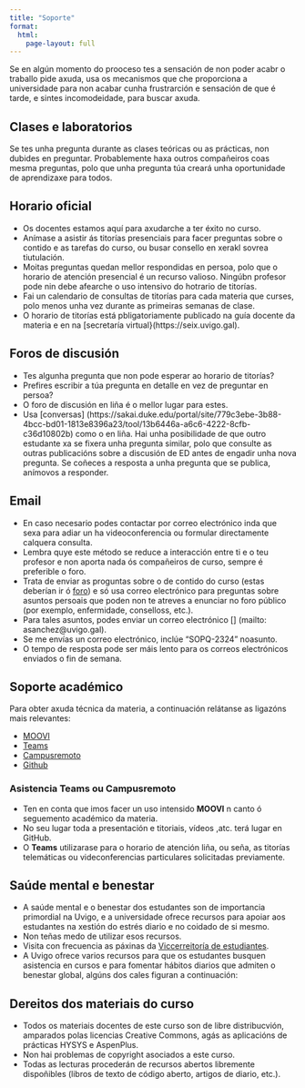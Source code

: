 ```yaml
---
title: "Soporte"
format: 
  html:
    page-layout: full
---
```


Se en algún momento do prooceso tes a sensación de non poder acabr o traballo pide axuda, usa os mecanismos que che proporciona a universidade para non acabar cunha frustrarción e sensación de que é tarde, e sintes incomodeidade, para buscar axuda.

## Clases e laboratorios

Se tes unha pregunta durante as clases teóricas ou as prácticas, non dubides en preguntar. Probablemente haxa outros compañeiros coas mesma preguntas, polo que unha pregunta túa creará unha oportunidade de aprendizaxe para todos.

## Horario oficial

- Os docentes estamos aquí para axudarche a ter éxito no curso.
- Anímase a asistir ás titorías presenciais para facer preguntas sobre o contido e as tarefas do curso, ou busar consello en xerakl sovrea tiutulación.
- Moitas preguntas quedan mellor respondidas en persoa, polo que o horario de atención presencial é un recurso valioso. Ningúbn profesor pode nin debe afearche o uso intensivo do hotrario de titorías.
- Fai un calendario de consultas de titorías para cada materia que curses, polo menos unha vez durante as primeiras semanas de clase.
- O horario de titorías está pbligatoriamente publicado na guía docente da materia e en na [secretaría virtual}(https://seix.uvigo.gal).

## Foros de discusión

- Tes algunha pregunta que non pode esperar ao horario de titorías?
- Prefires escribir a túa pregunta en detalle en vez de preguntar en persoa?
- O foro de discusión en liña é o mellor lugar para estes.
- Usa [conversas] (https://sakai.duke.edu/portal/site/779c3ebe-3b88-4bcc-bd01-1813e8396a23/tool/13b6446a-a6c6-4222-8cfb-c36d10802b) como o en liña.
Hai unha posibilidade de que outro estudante xa se fixera unha pregunta similar, polo que consulte as outras publicacións sobre a discusión de ED antes de engadir unha nova pregunta.
Se coñeces a resposta a unha pregunta que se publica, anímovos a responder.

## Email

- En caso necesario podes contactar por correo electrónico inda que sexa para adiar un ha videoconferencia ou formular directamente calquera consulta. 
- Lembra quye este método se reduce a interacción entre ti e o teu profesor e non aporta nada ós compañeiros de curso, sempre é preferible o foro.
- Trata de enviar as proguntas sobre o de contido do curso (estas deberían ir ó [foro](https://moovi.uvigo.gal/mod/forum/view.php?id=782878)) e só usa correo electrónico para preguntas sobre asuntos persoais que poden non te atreves a enunciar no foro público (por exemplo, enfermidade, conselloss, etc.).
- Para tales asuntos, podes enviar un correo electrónico [] (mailto: asanchez@uvigo.gal).
- Se me envías un correo electrónico, inclúe "SOPQ-2324" noasunto.
- O tempo de resposta pode ser máis lento para os correos electrónicos enviados o fin de semana.

## Soporte académico

Para obter axuda técnica da materia, a continuación relátanse as ligazóns mais relevantes:

- [MOOVI](https://moovi.uvigo.gal/my/)
- [Teams](https://teams.microsoft.com/_#/school/conversations/Xeral?threadId=19:zvat2Mz9NIBaexMm5LJI6TFYc0nRSI5kpSHXz-LD3W41@thread.tacv2&ctx=channel)
- [Campusremoto](https://campusremotouvigo.gal/access/public/meeting/682475815)
- [Github](https://anxosanchez.github.io/SOPQ-2324/)

### Asistencia Teams ou Campusremoto

- Ten en conta que imos facer un uso intensido **MOOVI** n canto ó seguemento académico da materia.
- No seu lugar toda a presentación e titoriais, vídeos ,atc. terá lugar en GitHub.
- O **Teams** utilizarase para o horario de atención liña, ou seña, as titorías telemáticas ou videconferencias particulares solicitadas previamente.

## Saúde mental e benestar

- A saúde mental e o benestar dos estudantes son de importancia primordial na Uvigo, e a universidade ofrece recursos para apoiar aos estudantes na xestión do estrés diario e no coidado de si mesmo.
- Non teñas medo de utilizar esos recursos. 
- Visita con frecuencia as páxinas da [Viccerreitoría de estudiantes](https://www.uvigo.gal/es/universidad/gobierno-uvigo/equipo-gobierno/vicerrectorado-estudiantado-empleabilidad). 
- A Uvigo ofrece varios recursos para que os estudantes busquen asistencia en cursos e para fomentar hábitos diarios que admiten o benestar global, algúns dos cales figuran a continuación:

## Dereitos dos materiais do curso

- Todos os materiais docentes de este curso son de libre distribucvión, amparados polas licencias Creative Commons, agás as aplicacións de prácticas HYSYS e AspenPlus. 
- Non hai problemas de copyright asociados a este curso.
- Todas as lecturas procederán de recursos abertos libremente dispoñibles (libros de texto de código aberto, artigos de diario, etc.).

